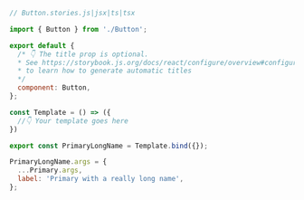 ```js
// Button.stories.js|jsx|ts|tsx

import { Button } from './Button';

export default {
  /* 👇 The title prop is optional.
  * See https://storybook.js.org/docs/react/configure/overview#configure-story-loading
  * to learn how to generate automatic titles
  */
  component: Button,
};

const Template = () => ({
  //👇 Your template goes here
})

export const PrimaryLongName = Template.bind({});

PrimaryLongName.args = {
  ...Primary.args,
  label: 'Primary with a really long name',
};
```